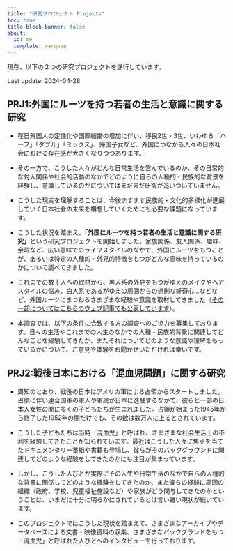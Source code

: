 ```yaml
---
title: "研究プロジェクト Projects"
toc: true
title-block-banner: false
about:
  id: me
  template: marquee
---
```

現在、以下の２つの研究プロジェクトを遂行しています。

Last update: 2024-04-28

## PRJ1:外国にルーツを持つ若者の生活と意識に関する研究

- 在日外国人の定住化や国際結婚の増加に伴い、移民2世・3世、いわゆる「ハーフ」「ダブル」「ミックス」、帰国子女など、外国につながる人々の日本社会における存在感が大きくなりつつあります。

- その一方で、こうした人々がどんな日常生活を営んでいるのか、その日常的な対人関係や社会的活動のなかでどのように自らの人種的・民族的な背景を経験し、意識しているのかについてはまだまだ研究が追いついていません。

- こうした現実を理解することは、今後ますます民族的・文化的多様化が進展していく日本社会の未来を構想していくためにも必要な課題になっています。

- こうした状況を踏まえ、**「外国にルーツを持つ若者の生活と意識に関する研究」**という研究プロジェクトを開始しました。家族関係、友人関係、趣味、余暇など、広い意味でのライフスタイルのなかで、外国にルーツをもつことが、あるいは特定の人種的・外見的特徴をもつがどんな意味を持っているのかについて調べてきました。

- これまでの数十人への取材から、黒人系の外見をもつがゆえのメイクやヘアスタイルの悩み、白人系であるがゆえの周囲からの過剰な好奇心...などなど、外国ルーツにまつわるさまざまな経験や意識を取材してきました（[その一部についてはこちらのウェブ記事でも公表しています](https://fashiontechnews.zozo.com/series/series_fashion_technology/ariga_yu_anis)）。

- 本調査では、以下の条件に合致する方の調査へのご協力を募集しております。日々の生活やこれまでの人生のなかでの人種・民族的背景に関連してどんなことを経験してきたか、またそれについてどのような意識や理解をもっているかについて、ご意見や体験をお聞かせいただければ幸いです。

## PRJ2:戦後日本における「混血児問題」に関する研究

- 周知のとおり、戦後の日本はアメリカ軍による占領からスタートしました。占領に伴い連合国軍の軍人や軍属が日本に進駐するなかで、彼らと一部の日本人女性の間に多くの子どもたちが生まれました。占領が始まった1945年から終了した1952年の間だけでも、その数は数万人に上るとされています。

- こうした子どもたちは当時「混血児」と呼ばれ、さまざまな社会生活上の不利を経験してきたことが知られています。最近はこうした人々に焦点を当てたドキュメンタリー番組や書籍も登場し、彼らがそのバックグラウンドに関連してどのような経験をしてきたのかにも注目が集まっています。

- しかし、こうした人びとが実際にその人生や日常生活のなかで自らの人種的な背景に関係してどのような経験をしてきたのか、また彼らの経験に周囲の組織（政府、学校、児童福祉施設など）や家族がどう関与してきたのかということは、いまだに十分に明らかにされているとは言い難い現状が続いています。

- このプロジェクトではこうした現状を踏まえて、さまざまなアーカイブやデータベースによる文書・映像資料の収集、さまざまなバックグランドをもつ「混血児」と呼ばれた人びとへのインタビューを行っております。
